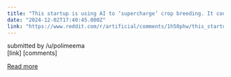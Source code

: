 ```yaml
---
title: "This startup is using AI to ‘supercharge’ crop breeding. It could help protect farmers from the climate crisis"
date: "2024-12-02T17:40:45.000Z"
link: "https://www.reddit.com/r/artificial/comments/1h50phw/this_startup_is_using_ai_to_supercharge_crop/"
---
```


submitted by    /u/polimeema  
 [link]   [comments]

[Read more](https://www.reddit.com/r/artificial/comments/1h50phw/this_startup_is_using_ai_to_supercharge_crop/)
